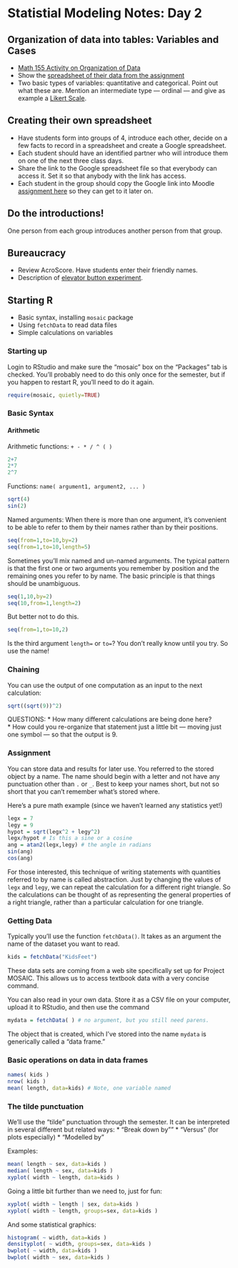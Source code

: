 Statistial Modeling Notes: Day 2
========================================================


## Organization of data into tables: Variables and Cases
* [Math 155 Activity on Organization of Data](../Activities/IntroOrganizingData)
* Show the [spreadsheet of their data from the assignment](https://spreadsheets0.google.com/ccc?hl=en&key=tEuqmkMhi-HHMQMTjgB3jOw&hl=en#gid=0)
* Two basic types of variables: quantitative and categorical.  Point out what these are.  Mention an intermediate type --- ordinal --- and give as example a [Likert Scale](http://en.wikipedia.org/wiki/Likert_scale).

## Creating their own spreadsheet
* Have students form into groups of 4, introduce each other, decide on a few facts to record in a spreadsheet and create a Google spreadsheet.  
* Each student should have an identified partner who will introduce them on one of the next three class days.
* Share the link to the Google spreadsheet file so that everybody can access it.  Set it so that anybody with the link has access.
* Each student in the group should copy the Google link into Moodle [assignment here](https://moodle.macalester.edu/mod/assign/view.php?id=13577) so they can get to it later on.

## Do the introductions!

One person from each group introduces another person from that group.  

## Bureaucracy
* Review AcroScore.  Have students enter their friendly names.
* Description of [elevator button experiment](https://dl.dropbox.com/u/5098197/Exercises/HTML/SM2-Chapter-3-Problems/SM2-Chapter-3-Problems-A.html?access=ISMf12#336).

## Starting R
* Basic syntax, installing `mosaic` package
* Using `fetchData` to read data files
* Simple calculations on variables

### Starting up
Login to RStudio and make sure the "mosaic" box on the "Packages" tab is checked.  You'll probably need to do this only once for the semester, but if you happen to restart R, you'll need to do it again.

```r
require(mosaic, quietly=TRUE)
```

### Basic Syntax

#### Arithmetic

Arithmetic functions: `+ - * / ^ ( )`
```r
2+7
2*7
2^7
```


Functions: `name( argument1, argument2, ... )`
```r
sqrt(4)
sin(2)
```
Named arguments: When there is more than one argument, it's convenient to be able to refer to them by their names rather than by their positions.
```r
seq(from=1,to=10,by=2)
seq(from=1,to=10,length=5)
```
Sometimes you'll mix named and un-named arguments. The typical pattern is that the first one or two arguments you remember by position and the remaining ones you refer to by name. The basic  principle is that things should be unambiguous.
```r
seq(1,10,by=2)
seq(10,from=1,length=2)
```
But better not to do this.
```r
seq(from=1,to=10,2)
```
Is the third argument `length=` or `to=`?  You don't really know until you try.  So use the name!

### Chaining

You can use the output of one computation as an input to the next calculation:
```r
sqrt((sqrt(9))^2)
```

QUESTIONS: 
* How many different calculations are being done here?  
* How could you re-organize that statement just a little bit --- moving just one symbol --- so that the output is 9.

### Assignment

You can store data and results for later use.  You referred to the stored object by a name.  The name should begin with a letter and not have any punctuation other than `.` or `_`.  Best to keep your names short, but not so short that you can't remember what's stored where.

Here's a pure math example (since we haven't learned any statistics yet!)
```r
legx = 7
legy = 9
hypot = sqrt(legx^2 + legy^2)
legx/hypot # Is this a sine or a cosine
ang = atan2(legx,legy) # the angle in radians
sin(ang)
cos(ang)
```
For those interested, this technique of writing statements with quantities referred to by name is called abstraction.  Just by changing the values of `legx` and `legy`, we can repeat the calculation for a different right triangle.  So the calculations can be thought of as representing the general properties of a right triangle, rather than a particular calculation for one triangle.

### Getting Data

Typically you'll use the function `fetchData()`.  It takes as an argument the name of the dataset you want to read.
```r
kids = fetchData("KidsFeet")
```
These data sets are coming from a web site specifically set up for Project MOSAIC.  This allows us to access textbook data with a very concise command.

You can also read in your own data.  Store it as a CSV file on your computer, upload it to RStudio, and then use the command
```r
mydata = fetchData( ) # no argument, but you still need parens.
```
The object that is created, which I've stored into the name `mydata` is generically called a "data frame."  


### Basic operations on data in data frames
```r
names( kids )
nrow( kids )
mean( length, data=kids) # Note, one variable named
```

### The tilde punctuation

We'll use the "tilde" punctuation through the semester.  It can be interpreted in several different but related ways:
* "Break down by""
* "Versus" (for plots especially)
* "Modelled by"

Examples:
```r
mean( length ~ sex, data=kids )
median( length ~ sex, data=kids )
xyplot( width ~ length, data=kids )
```

Going a little bit further than we need to, just for fun:
```r
xyplot( width ~ length | sex, data=kids )
xyplot( width ~ length, groups=sex, data=kids )
```

And some statistical graphics:
```r
histogram( ~ width, data=kids )
densityplot( ~ width, groups=sex, data=kids )
bwplot( ~ width, data=kids )
bwplot( width ~ sex, data=kids )
```